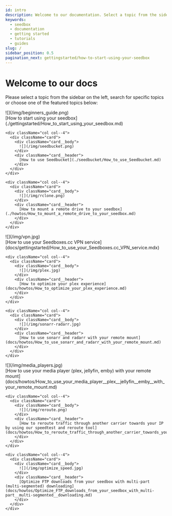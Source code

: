 ```yaml
---
id: intro
description: Welcome to our documentation. Select a topic from the sidebar, search for specific topics, or choose one of the featured topics below.
keywords:
  - seedbox
  - documentation
  - getting started
  - tutorials
  - guides
slug: /
sidebar_position: 0.5
pagination_next: gettingstarted/how-to-start-using-your-seedbox
---
```



# Welcome to our docs

Please select a topic from the sidebar on the left, search for specific topics or choose one of the featured topics below:

<div className="intro_container">
  <div className="row">
    <div className="col col--4">
      <div className="card">
        <div className="card__body">
          ![](/img/beginners_guide.png)
        </div>
        <div className="card__header">
          [How to start using your seedbox](./gettingstarted/How_to_start_using_your_seedbox.md)
        </div>
      </div>
    </div>

    <div className="col col--4">
      <div className="card">
        <div className="card__body">
          ![](/img/seedbucket.png)
        </div>
        <div className="card__header">
          [How to use Seedbucket](./seedbucket/How_to_use_Seedbucket.md)
        </div>
      </div>
    </div>

    <div className="col col--4">
      <div className="card">
        <div className="card__body">
          ![](/img/rclone.png)
        </div>
        <div className="card__header">
          [How to mount a remote drive to your seedbox](./howtos/How_to_mount_a_remote_drive_to_your_seedbox.md)
        </div>
      </div>
    </div>
  </div>

  <div className="row">
    <div className="col col--4">
      <div className="card">
        <div className="card__body">
          ![](/img/vpn.jpg)
        </div>
        <div className="card__header">
          [How to use your Seedboxes.cc VPN service](docs/gettingstarted/How_to_use_your_Seedboxes.cc_VPN_service.mdx)
        </div>
      </div>
    </div>

    <div className="col col--4">
      <div className="card">
        <div className="card__body">
          ![](/img/plex.jpg)
        </div>
        <div className="card__header">
          [How to optimize your plex experience](docs/howtos/How_to_optimize_your_plex_experience.md)
        </div>
      </div>
    </div>

    <div className="col col--4">
      <div className="card">
        <div className="card__body">
          ![](/img/sonarr-radarr.jpg)
        </div>
        <div className="card__header">
          [How to use sonarr and radarr with your remote mount](docs/howtos/How_to_use_sonarr_and_radarr_with_your_remote_mount.md)
        </div>
      </div>
    </div>
  </div>

  <div className="row">
    <div className="col col--4">
      <div className="card">
        <div className="card__body">
          ![](/img/media_players.jpg)
        </div>
        <div className="card__header">
          [How to use your media player (plex, jellyfin, emby) with your remote mount](docs/howtos/How_to_use_your_media_player__plex__jellyfin__emby__with_your_remote_mount.md)
        </div>
      </div>
    </div>

    <div className="col col--4">
      <div className="card">
        <div className="card__body">
          ![](/img/reroute.png)
        </div>
        <div className="card__header">
          [How to reroute traffic through another carrier towards your IP by using our speedtest and reroute tool](docs/howtos/How_to_reroute_traffic_through_another_carrier_towards_your_IP_by_using_our_speedtest_and_reroute_tool.md)
        </div>
      </div>
    </div>

    <div className="col col--4">
      <div className="card">
        <div className="card__body">
          ![](/img/optimize_speed.jpg)
        </div>
        <div className="card__header">
          [Optimize FTP downloads from your seedbox with multi-part (multi-segmented) downloading](docs/howtos/Optimize_FTP_downloads_from_your_seedbox_with_multi-part__multi-segmented__downloading.md)
        </div>
      </div>
    </div>
  </div>
</div>